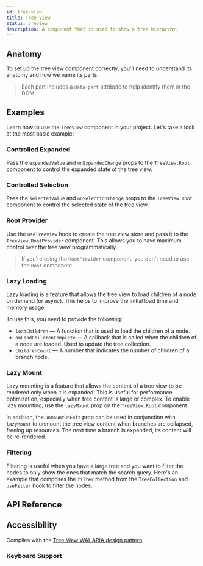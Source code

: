 ```yaml
---
id: tree-view
title: Tree View
status: preview
description: A component that is used to show a tree hierarchy.
---
```


<ComponentPreview id="TreeView" />

## Anatomy

To set up the tree view component correctly, you'll need to understand its anatomy and how we name its parts.

> Each part includes a `data-part` attribute to help identify them in the DOM.

<Anatomy id="tree-view" />

## Examples

Learn how to use the `TreeView` component in your project. Let's take a look at the most basic example:

<Example id="basic" />

### Controlled Expanded

Pass the `expandedValue` and `onExpandedChange` props to the `TreeView.Root` component to control the expanded state of
the tree view.

<Example id="controlled-expanded" />

### Controlled Selection

Pass the `selectedValue` and `onSelectionChange` props to the `TreeView.Root` component to control the selected state of
the tree view.

<Example id="controlled-selected" />

### Root Provider

Use the `useTreeView` hook to create the tree view store and pass it to the `TreeView.RootProvider` component. This
allows you to have maximum control over the tree view programmatically.

<Example id="root-provider" />

> If you're using the `RootProvider` component, you don't need to use the `Root` component.

### Lazy Loading

Lazy loading is a feature that allows the tree view to load children of a node on demand (or async). This helps to
improve the initial load time and memory usage.

To use this, you need to provide the following:

- `loadChildren` — A function that is used to load the children of a node.
- `onLoadChildrenComplete` — A callback that is called when the children of a node are loaded. Used to update the tree
  collection.
- `childrenCount` — A number that indicates the number of children of a branch node.

<Example id="async-loading" />

### Lazy Mount

Lazy mounting is a feature that allows the content of a tree view to be rendered only when it is expanded. This is
useful for performance optimization, especially when tree content is large or complex. To enable lazy mounting, use the
`lazyMount` prop on the `TreeView.Root` component.

In addition, the `unmountOnExit` prop can be used in conjunction with `lazyMount` to unmount the tree view content when
branches are collapsed, freeing up resources. The next time a branch is expanded, its content will be re-rendered.

<Example id="lazy-mount" />

### Filtering

Filtering is useful when you have a large tree and you want to filter the nodes to only show the ones that match the
search query. Here's an example that composes the `filter` method from the `TreeCollection` and `useFilter` hook to
filter the nodes.

<Example id="filtering" />

## API Reference

<ComponentTypes id="tree-view" />

## Accessibility

Complies with the [Tree View WAI-ARIA design pattern](https://www.w3.org/WAI/ARIA/apg/patterns/treeview/).

### Keyboard Support

<KeyBindingsTable id="tree-view" />
